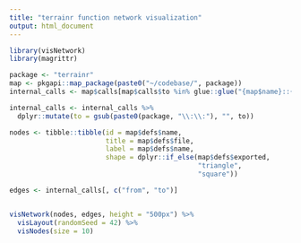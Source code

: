 ```yaml
---
title: "terrainr function network visualization"
output: html_document
---
```


```r
library(visNetwork)
library(magrittr)

package <- "terrainr"
map <- pkgapi::map_package(paste0("~/codebase/", package))
internal_calls <- map$calls[map$calls$to %in% glue::glue("{map$name}::{map$defs$name}"),]

internal_calls <- internal_calls %>%
  dplyr::mutate(to = gsub(paste0(package, "\\:\\:"), "", to))

nodes <- tibble::tibble(id = map$defs$name,
                        title = map$defs$file,
                        label = map$defs$name,
                        shape = dplyr::if_else(map$defs$exported,
                                               "triangle",
                                               "square"))

edges <- internal_calls[, c("from", "to")]


visNetwork(nodes, edges, height = "500px") %>%
  visLayout(randomSeed = 42) %>%
  visNodes(size = 10)
```

